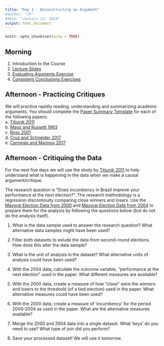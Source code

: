 ```yaml
---
title: "Day 1 - Deconstructing an Argument"
#author: "JP"
#date: "January 22, 2019"
output: html_document
---
```


```r
knitr::opts_chunk$set(echo = TRUE)
```

## Morning

1. Introduction to the Course
2. [Lecture Slides](https://jonnyphillips.github.io/Causal_Critiques_2020/Day 1/Slides_Day_1_v8.pdf)
3. [Evaluating Aguments Exercise](https://jonnyphillips.github.io/Causal_Critiques_2020/Day 1/Evaluation_Exercises.html)
4. [Consistent Conclusions Exercises](https://jonnyphillips.github.io/Causal_Critiques_2020/Logic_exercises.html)

## Afternoon - Practicing Critiques

We will practice rapidly reading, understanding and summarizing academic arguments. You should complete the [Paper Summary Template](https://jonnyphillips.github.io/Causal_Critiques_2020/Day 1/Paper_summary_template.pdf) for each of the following papers:  
a. [Titiunik 2011](https://jonnyphillips.github.io/Causal_Critiques_2020/Day 1/Papers/Titiunik 2011.pdf)  
b. [Maoz and Russett 1993](https://jonnyphillips.github.io/Causal_Critiques_2020/Day 1/Papers/Maoz and Russett 1993.pdf)  
c. [Ross 2001](https://jonnyphillips.github.io/Causal_Critiques_2020/Day 1/Papers/Ross 2001.pdf)  
d. [Cruz and Schneider 2017](https://jonnyphillips.github.io/Causal_Critiques_2020/Day 1/Papers/Cruz_Schneider_2017.pdf)     
e. [Carnegie and Marinov 2017](https://jonnyphillips.github.io/Causal_Critiques_2020/Day 1/Papers/Carnegie and Marinov 2017.pdf)    
  
  
## Afternoon - Critiquing the Data

For the next five days we will use the study by [Titiunik 2011](https://jonnyphillips.github.io/Causal_Critiques_2020/Day 1/Papers/Titiunik 2011.pdf) to help understand what is happening in the data when we make a causal argument/critique.

The research question is "Does incumbency in Brazil improve your performance at the next election?". The research methodology is a regression discontinuity comparing close winners and losers. Use the [Mayoral Election Data from 2000](https://jonnyphillips.github.io/Causal_Critiques_2020/Replication/2000 Mayoral Elections Data.csv) and [Mayoral Election Data from 2004](https://jonnyphillips.github.io/Causal_Critiques_2020/Replication/2004 Mayoral Elections Data.csv)  to prepare them for the analysis by following the questions below (but do not do the analysis itself). 

1. What is the data sample used to answer the research question? What alternative data samples might have been used?

2. Filter both datasets to exlude the data from second-round elections. How does this alter the data sample?

3. What is the unit of analysis in the dataset? What alternative units of analysis could have been used?

4. With the 2004 data, calculate the outcome variable, "performance at the next election" used in the paper. What different measures are available?

5. With the 2000 data, create a measure of how "close" were the winners and losers to the threshold (of a tied election) used in the paper. What alternative measures could have been used?

6. With the 2000 data, create a measure of 'incumbency' for the period 2000-2004 as used in the paper. What are the alternative measures available?

7. Merge the 2000 and 2004 data into a single dataset. What 'keys' do you need to use? What type of join did you perform?

8. Save your processed dataset! We will use it tomorrow.
